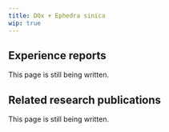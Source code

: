 ---
title: DOx + Ephedra sinica
wip: true
---

## Experience reports

This page is still being written.

## Related research publications

This page is still being written.

